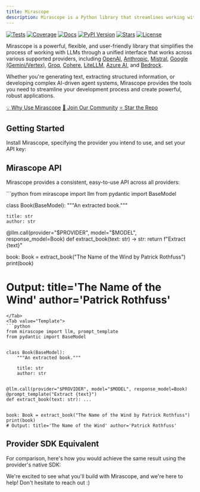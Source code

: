```yaml
---
title: Mirascope
description: Mirascope is a Python library that streamlines working with LLMs
---
```


<div className="badge-container">
    <a href="https://github.com/Mirascope/mirascope/actions/workflows/tests.yml" target="_blank"><img src="https://github.com/Mirascope/mirascope/actions/workflows/tests.yml/badge.svg?branch=main" alt="Tests"/></a>
    <a href="https://codecov.io/github/Mirascope/mirascope" target="_blank"><img src="https://codecov.io/github/Mirascope/mirascope/graph/badge.svg?token=HAEAWT3KC9" alt="Coverage"/></a>
    <a href="https://mirascope.com/WELCOME" target="_blank"><img src="https://img.shields.io/badge/docs-available-brightgreen" alt="Docs"/></a>
    <a href="https://pypi.python.org/pypi/mirascope" target="_blank"><img src="https://img.shields.io/pypi/v/mirascope.svg" alt="PyPI Version"/></a>
    <a href="https://pypi.python.org/pypi/mirascope" target="_blank"><img src="https://img.shields.io/pypi/pyversions/mirascope.svg" alt="Stars"/></a>
    <a href="https://github.com/Mirascope/mirascope/blob/dev/LICENSE"><img src="https://img.shields.io/github/license/Mirascope/mirascope.svg" alt="License"/></a>
</div>

Mirascope is a powerful, flexible, and user-friendly library that simplifies the process of working with LLMs through a unified interface that works across various supported providers, including [OpenAI](https://openai.com/), [Anthropic](https://www.anthropic.com/), [Mistral](https://mistral.ai/), [Google (Gemini/Vertex)](https://googleapis.github.io/python-genai/), [Groq](https://groq.com/), [Cohere](https://cohere.com/), [LiteLLM](https://www.litellm.ai/), [Azure AI](https://azure.microsoft.com/en-us/solutions/ai), and [Bedrock](https://aws.amazon.com/bedrock/).

Whether you're generating text, extracting structured information, or developing complex AI-driven agent systems, Mirascope provides the tools you need to streamline your development process and create powerful, robust applications.

<div className="flex flex-wrap gap-4 my-6">
    <a href="./mirascope/getting-started/why" className="inline-flex items-center gap-2 px-4 py-2 rounded-md bg-primary text-white hover:bg-primary/90 transition-colors"><span className="material-icon">💡</span> Why Use Mirascope</a>
    <a href="https://join.slack.com/t/mirascope-community/shared_invite/zt-2ilqhvmki-FB6LWluInUCkkjYD3oSjNA" className="inline-flex items-center gap-2 px-4 py-2 rounded-md bg-primary text-white hover:bg-primary/90 transition-colors"><span className="material-icon">👥</span> Join Our Community</a>
    <a href="https://github.com/Mirascope/mirascope" className="inline-flex items-center gap-2 px-4 py-2 rounded-md bg-primary text-white hover:bg-primary/90 transition-colors"><span className="material-icon">⭐</span> Star the Repo</a>
</div>

## Getting Started

Install Mirascope, specifying the provider you intend to use, and set your API key:

<InstallSnippet className="mt-4" />

## Mirascope API

Mirascope provides a consistent, easy-to-use API across all providers:

<TabbedSection showLogo={true}>
<Tab value="Shorthand">
```python
from mirascope import llm
from pydantic import BaseModel


class Book(BaseModel):
    """An extracted book."""
 
    title: str
    author: str


@llm.call(provider="$PROVIDER", model="$MODEL", response_model=Book)
def extract_book(text: str) -> str:
    return f"Extract {text}"


book: Book = extract_book("The Name of the Wind by Patrick Rothfuss")
print(book)
# Output: title='The Name of the Wind' author='Patrick Rothfuss'
```
</Tab>
<Tab value="Template">
```python
from mirascope import llm, prompt_template
from pydantic import BaseModel


class Book(BaseModel):
    """An extracted book."""
 
    title: str
    author: str


@llm.call(provider="$PROVIDER", model="$MODEL", response_model=Book)
@prompt_template("Extract {text}")
def extract_book(text: str): ...


book: Book = extract_book("The Name of the Wind by Patrick Rothfuss")
print(book)
# Output: title='The Name of the Wind' author='Patrick Rothfuss'
```
</Tab>
</TabbedSection>

## Provider SDK Equivalent

For comparison, here's how you would achieve the same result using the provider's native SDK:

<ProviderCodeBlock 
  examplePath="mirascope/getting-started/quickstart/sdk"
  collapsible={true}
  headerText="Official SDK"
/>

We're excited to see what you'll build with Mirascope, and we're here to help! Don't hesitate to reach out :)
